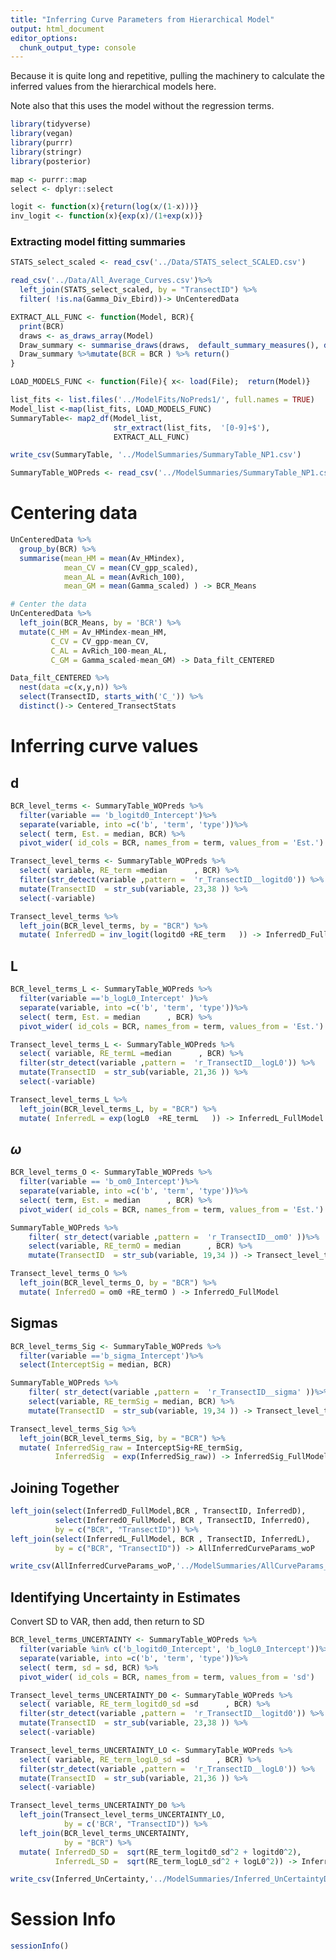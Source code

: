 ```yaml
---
title: "Inferring Curve Parameters from Hierarchical Model"
output: html_document
editor_options: 
  chunk_output_type: console
---
```


Because it is quite long and repetitive, pulling the machinery to calculate the inferred values from the hierarchical models here. 

Note also that this uses the model without the regression terms. 

```r
library(tidyverse)
library(vegan)  
library(purrr)
library(stringr)
library(posterior)

map <- purrr::map
select <- dplyr::select

logit <- function(x){return(log(x/(1-x)))}
inv_logit <- function(x){exp(x)/(1+exp(x))}
```

### Extracting model fitting summaries 

```r
STATS_select_scaled <- read_csv('../Data/STATS_select_SCALED.csv')

read_csv('../Data/All_Average_Curves.csv')%>%
  left_join(STATS_select_scaled, by = "TransectID") %>%
  filter( !is.na(Gamma_Div_Ebird))-> UnCenteredData
```

```r
EXTRACT_ALL_FUNC <- function(Model, BCR){
  print(BCR)
  draws <- as_draws_array(Model)
  Draw_summary <- summarise_draws(draws,  default_summary_measures(), default_convergence_measures())
  Draw_summary %>%mutate(BCR = BCR ) %>% return()
}

LOAD_MODELS_FUNC <- function(File){ x<- load(File);  return(Model)}
```

```r
list_fits <- list.files('../ModelFits/NoPreds1/', full.names = TRUE)
Model_list <-map(list_fits, LOAD_MODELS_FUNC)
SummaryTable<- map2_df(Model_list,
                       str_extract(list_fits,  '[0-9]+$'),
                       EXTRACT_ALL_FUNC)

write_csv(SummaryTable, '../ModelSummaries/SummaryTable_NP1.csv')
```

```r
SummaryTable_WOPreds <- read_csv('../ModelSummaries/SummaryTable_NP1.csv')
```


# Centering data

```r
UnCenteredData %>%
  group_by(BCR) %>%
  summarise(mean_HM = mean(Av_HMindex),
            mean_CV = mean(CV_gpp_scaled),
            mean_AL = mean(AvRich_100),
            mean_GM = mean(Gamma_scaled) ) -> BCR_Means

# Center the data
UnCenteredData %>%
  left_join(BCR_Means, by = 'BCR') %>%
  mutate(C_HM = Av_HMindex-mean_HM,
         C_CV = CV_gpp-mean_CV,
         C_AL = AvRich_100-mean_AL,
         C_GM = Gamma_scaled-mean_GM) -> Data_filt_CENTERED

Data_filt_CENTERED %>%
  nest(data =c(x,y,n)) %>%
  select(TransectID, starts_with('C_')) %>%
  distinct()-> Centered_TransectStats
```

# Inferring curve values 

## d
```r
BCR_level_terms <- SummaryTable_WOPreds %>%
  filter(variable == 'b_logitd0_Intercept')%>%
  separate(variable, into =c('b', 'term', 'type'))%>% 
  select( term, Est. = median, BCR) %>%
  pivot_wider( id_cols = BCR, names_from = term, values_from = 'Est.')

Transect_level_terms <- SummaryTable_WOPreds %>%
  select( variable, RE_term =median      , BCR) %>% 
  filter(str_detect(variable ,pattern =  'r_TransectID__logitd0')) %>%
  mutate(TransectID  = str_sub(variable, 23,38 )) %>%
  select(-variable)

Transect_level_terms %>%
  left_join(BCR_level_terms, by = "BCR") %>%
  mutate( InferredD = inv_logit(logitd0 +RE_term   )) -> InferredD_FullModel
```

## L

```r

BCR_level_terms_L <- SummaryTable_WOPreds %>%
  filter(variable =='b_logL0_Intercept' )%>%
  separate(variable, into =c('b', 'term', 'type'))%>% 
  select( term, Est. = median      , BCR) %>%
  pivot_wider( id_cols = BCR, names_from = term, values_from = 'Est.')

Transect_level_terms_L <- SummaryTable_WOPreds %>%
  select( variable, RE_termL =median      , BCR) %>% 
  filter(str_detect(variable ,pattern =  'r_TransectID__logL0')) %>%
  mutate(TransectID  = str_sub(variable, 21,36 )) %>%
  select(-variable)

Transect_level_terms_L %>%
  left_join(BCR_level_terms_L, by = "BCR") %>%
  mutate( InferredL = exp(logL0  +RE_termL   )) -> InferredL_FullModel

```

## $\omega$

```r
BCR_level_terms_O <- SummaryTable_WOPreds %>%
  filter(variable == 'b_om0_Intercept')%>%
  separate(variable, into =c('b', 'term', 'type'))%>% 
  select( term, Est. = median      , BCR) %>%
  pivot_wider( id_cols = BCR, names_from = term, values_from = 'Est.')

SummaryTable_WOPreds %>%
    filter( str_detect(variable ,pattern =  'r_TransectID__om0' ))%>%
    select(variable, RE_termO = median      , BCR) %>%
    mutate(TransectID  = str_sub(variable, 19,34 )) -> Transect_level_terms_O

Transect_level_terms_O %>%
  left_join(BCR_level_terms_O, by = "BCR") %>%
  mutate( InferredO = om0 +RE_termO ) -> InferredO_FullModel

```

## Sigmas

```r
BCR_level_terms_Sig <- SummaryTable_WOPreds %>%
  filter(variable =='b_sigma_Intercept')%>% 
  select(InterceptSig = median, BCR) 

SummaryTable_WOPreds %>%
    filter( str_detect(variable ,pattern =  'r_TransectID__sigma' ))%>%
    select(variable, RE_termSig = median, BCR) %>%
    mutate(TransectID  = str_sub(variable, 19,34 )) -> Transect_level_terms_Sig

Transect_level_terms_Sig %>%
  left_join(BCR_level_terms_Sig, by = "BCR") %>%
  mutate( InferredSig_raw = InterceptSig+RE_termSig,
          InferredSig  = exp(InferredSig_raw)) -> InferredSig_FullModel

```

## Joining Together

```r
left_join(select(InferredD_FullModel,BCR , TransectID, InferredD),
          select(InferredO_FullModel, BCR , TransectID, InferredO),
          by = c("BCR", "TransectID")) %>%
left_join(select(InferredL_FullModel, BCR , TransectID, InferredL),
          by = c("BCR", "TransectID")) -> AllInferredCurveParams_woP

write_csv(AllInferredCurveParams_woP,'../ModelSummaries/AllCurveParams_WOPreds1.csv')

```

## Identifying Uncertainty in Estimates

Convert SD to VAR, then add, then return to SD

```r
BCR_level_terms_UNCERTAINTY <- SummaryTable_WOPreds %>%
  filter(variable %in% c('b_logitd0_Intercept', 'b_logL0_Intercept'))%>%
  separate(variable, into =c('b', 'term', 'type'))%>% 
  select( term, sd = sd, BCR) %>%
  pivot_wider( id_cols = BCR, names_from = term, values_from = 'sd')

Transect_level_terms_UNCERTAINTY_D0 <- SummaryTable_WOPreds %>%
  select( variable, RE_term_logitd0_sd =sd      , BCR) %>% 
  filter(str_detect(variable ,pattern =  'r_TransectID__logitd0')) %>%
  mutate(TransectID  = str_sub(variable, 23,38 )) %>%
  select(-variable)

Transect_level_terms_UNCERTAINTY_LO <- SummaryTable_WOPreds %>%
  select( variable, RE_term_logL0_sd =sd      , BCR) %>% 
  filter(str_detect(variable ,pattern =  'r_TransectID__logL0')) %>%
  mutate(TransectID  = str_sub(variable, 21,36 )) %>%
  select(-variable)

Transect_level_terms_UNCERTAINTY_D0 %>%
  left_join(Transect_level_terms_UNCERTAINTY_LO,
            by = c('BCR', "TransectID")) %>%
  left_join(BCR_level_terms_UNCERTAINTY,
            by = "BCR") %>%
  mutate( InferredD_SD =  sqrt(RE_term_logitd0_sd^2 + logitd0^2),
          InferredL_SD =  sqrt(RE_term_logL0_sd^2 + logL0^2)) -> Inferred_UnCertainty

write_csv(Inferred_UnCertainty,'../ModelSummaries/Inferred_UnCertaintyDL.csv')
```



# Session Info

```r
sessionInfo()
```



